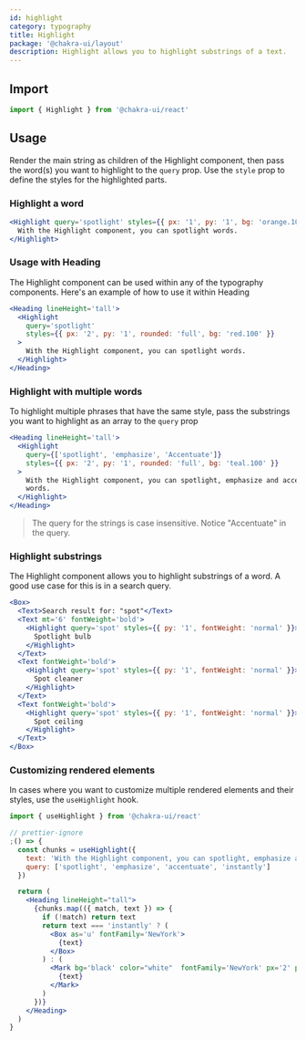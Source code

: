 ```yaml
---
id: highlight
category: typography
title: Highlight
package: '@chakra-ui/layout'
description: Highlight allows you to highlight substrings of a text.
---
```


## Import

```js
import { Highlight } from '@chakra-ui/react'
```

## Usage

Render the main string as children of the Highlight component, then pass the
word(s) you want to highlight to the `query` prop. Use the `style` prop to
define the styles for the highlighted parts.

### Highlight a word

```jsx
<Highlight query='spotlight' styles={{ px: '1', py: '1', bg: 'orange.100' }}>
  With the Highlight component, you can spotlight words.
</Highlight>
```

### Usage with Heading

The Highlight component can be used within any of the typography components.
Here's an example of how to use it within Heading

```jsx
<Heading lineHeight='tall'>
  <Highlight
    query='spotlight'
    styles={{ px: '2', py: '1', rounded: 'full', bg: 'red.100' }}
  >
    With the Highlight component, you can spotlight words.
  </Highlight>
</Heading>
```

### Highlight with multiple words

To highlight multiple phrases that have the same style, pass the substrings you
want to highlight as an array to the `query` prop

```jsx
<Heading lineHeight='tall'>
  <Highlight
    query={['spotlight', 'emphasize', 'Accentuate']}
    styles={{ px: '2', py: '1', rounded: 'full', bg: 'teal.100' }}
  >
    With the Highlight component, you can spotlight, emphasize and accentuate
    words.
  </Highlight>
</Heading>
```

> The query for the strings is case insensitive. Notice "Accentuate" in the
> query.

### Highlight substrings

The Highlight component allows you to highlight substrings of a word. A good use
case for this is in a search query.

```jsx
<Box>
  <Text>Search result for: "spot"</Text>
  <Text mt='6' fontWeight='bold'>
    <Highlight query='spot' styles={{ py: '1', fontWeight: 'normal' }}>
      Spotlight bulb
    </Highlight>
  </Text>
  <Text fontWeight='bold'>
    <Highlight query='spot' styles={{ py: '1', fontWeight: 'normal' }}>
      Spot cleaner
    </Highlight>
  </Text>
  <Text fontWeight='bold'>
    <Highlight query='spot' styles={{ py: '1', fontWeight: 'normal' }}>
      Spot ceiling
    </Highlight>
  </Text>
</Box>
```

### Customizing rendered elements

In cases where you want to customize multiple rendered elements and their
styles, use the `useHighlight` hook.

```js
import { useHighlight } from '@chakra-ui/react'
```

```jsx
// prettier-ignore
;() => {
  const chunks = useHighlight({
    text: 'With the Highlight component, you can spotlight, emphasize and accentuate words instantly',
    query: ['spotlight', 'emphasize', 'accentuate', 'instantly']
  })

  return (
    <Heading lineHeight="tall">
      {chunks.map(({ match, text }) => {
        if (!match) return text
        return text === 'instantly' ? (
          <Box as='u' fontFamily='NewYork'>
            {text}
          </Box>
        ) : (
          <Mark bg='black' color="white"  fontFamily='NewYork' px='2' py='1'>
            {text}
          </Mark>
        )
      })}
    </Heading>
  )
}
```
